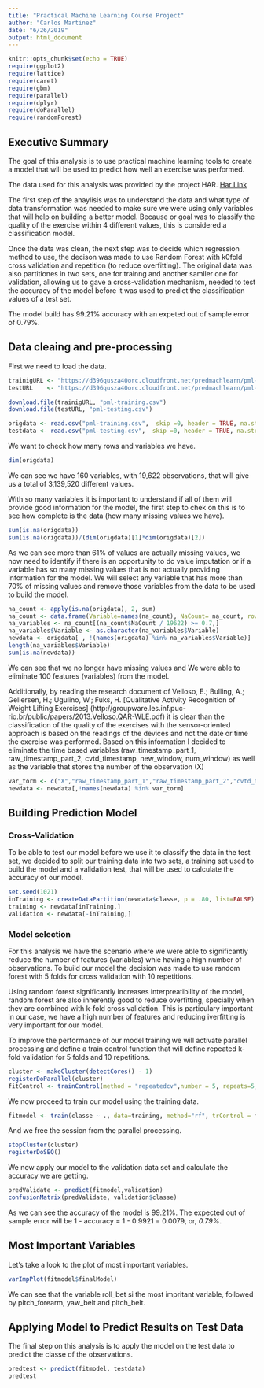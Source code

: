 ```yaml
---
title: "Practical Machine Learning Course Project"
author: "Carlos Martinez"
date: "6/26/2019"
output: html_document
---
```


```r
knitr::opts_chunk$set(echo = TRUE)
require(ggplot2)
require(lattice)
require(caret)
require(gbm)
require(parallel)
require(dplyr)
require(doParallel)
require(randomForest)
```

## Executive Summary

The goal of this analysis is to use practical machine learning tools to create a model that will be used to predict how well an exercise was performed.

The data used for this analysis was provided by the project HAR.
[Har Link](http://web.archive.org/web/20161224072740/http:/groupware.les.inf.puc-rio.br/har)

The first step of the anaylisis was to understand the data and what type of data transformation was needed to make sure we were using only variables that will help on building a better model. Because or goal was to classify the quality of the exercise within 4 different values, this is considered a classification model.

Once the data was clean, the next step was to decide which regression method to use, the decison was made to use Random Forest with k0fold cross validation and repetition (to reduce overfitting). The original data was also partitiones in two sets, one for trainng and another samller one for validation, allowing us to gave a cross-validation mechanism, needed to test the accuracy of the model before it was used to predict the classification values of a test set.

The model build has 99.21% accuracy with an expeted out of sample error of 0.79%.

## Data cleaing and pre-processing

First we need to load the data.

```r
trainigURL <- "https://d396qusza40orc.cloudfront.net/predmachlearn/pml-training.csv"
testURL    <- "https://d396qusza40orc.cloudfront.net/predmachlearn/pml-testing.csv"

download.file(trainigURL, "pml-training.csv")
download.file(testURL, "pml-testing.csv")

origdata <- read.csv("pml-training.csv",  skip =0, header = TRUE, na.strings=c("NA","#DIV/0!"))
testdata <- read.csv("pml-testing.csv",  skip =0, header = TRUE, na.strings=c("NA","#DIV/0!"))
```

We want to check how many rows and variables we have.

```R
dim(origdata)
```

We can see we have 160 variables, with 19,622 observations, that will give us a total of 3,139,520 different values.

With so many variables it is important to understand if all of them will provide good information for the model, the first step to chek on this is to see how complete is the data (how many missing values we have).

```R
sum(is.na(origdata))
sum(is.na(origdata))/(dim(origdata)[1]*dim(origdata)[2])
```

As we can see more than 61% of values are actually missing values, we now need to identify if there is an opportunity to do value imputation or if a variable has so many missing values that is not actually providing information for the model. We will select any variable that has more than 70% of missing values and remove those variables from the data to be used to build the model.

```R
na_count <- apply(is.na(origdata), 2, sum)
na_count <- data.frame(Variable=names(na_count), NaCount= na_count, row.names = NULL)
na_variables <- na_count[(na_count$NaCount / 19622) >= 0.7,]
na_variables$Variable <- as.character(na_variables$Variable)
newdata <- origdata[ , !(names(origdata) %in% na_variables$Variable)]
length(na_variables$Variable)
sum(is.na(newdata))
```

We can see that we no longer have missing values and We were able to eliminate 100 features (variables) from the model. 

Additionally, by reading the research document of Velloso, E.; Bulling, A.; Gellersen, H.; Ugulino, W.; Fuks, H. [Qualitative Activity Recognition of Weight Lifting Exercises] (http://groupware.les.inf.puc-rio.br/public/papers/2013.Velloso.QAR-WLE.pdf) it is clear than the classification of the quality of the exercises with the sensor-oriented approach is based on the readings of the devices and not the date or time the exercise was performed. Based on this information I decided to eliminate the time based variables (raw_timestamp_part_1, raw_timestamp_part_2, cvtd_timestamp, new_window, num_window) as well as the variable that stores the number of the observation (X)

```R
var_torm <- c("X","raw_timestamp_part_1","raw_timestamp_part_2","cvtd_timestamp","new_window","num_window")
newdata <- newdata[,!names(newdata) %in% var_torm]
```

## Building Prediction Model

### Cross-Validation
To be able to test our model before we use it to classify the data in the test set, we decided to split our training data into two sets, a training set used to build the model and a validation test, that will be used to calculate the accuracy of our model.

```R
set.seed(1021) 
inTraining <- createDataPartition(newdata$classe, p = .80, list=FALSE)
training <- newdata[inTraining,]
validation <- newdata[-inTraining,]
```

### Model selection

For this analysis we have the scenario where we were able to significantly reduce the number of features (variables) whie having a high number of observations. To build our model the decision was made to use random forest with 5 folds for cross validation with 10 repetitions.

Using random forest significantly increases interpreatibility of the model, random forest are also inherently good to reduce overfitting, specially when they are combined with k-fold cross validation. This is particulary important in our case, we have a high number of features and reducing iverfitting is very important for our model.

To improve the performance of our model training we will activate parallel processing and define a train control function that will define repeated k-fold validation for 5 folds and 10 repetitions.
```R
cluster <- makeCluster(detectCores() - 1)
registerDoParallel(cluster)
fitControl <- trainControl(method = "repeatedcv",number = 5, repeats=5, allowParallel = TRUE)
```
We now proceed to train our model using the training data.
```R
fitmodel <- train(classe ~ ., data=training, method="rf", trControl = fitControl)
```
And we free the session from the parallel processing.
```R
stopCluster(cluster)
registerDoSEQ()
```
We now apply our model to the validation data set and calculate the accuracy we are getting.
```R
predValidate <- predict(fitmodel,validation)
confusionMatrix(predValidate, validation$classe)
```
As we can see the accuracy of the model is 99.21%. The expected out of sample error will be 1 - accuracy = 1 - 0.9921 = 0.0079, or, *0.79%*.

## Most Important Variables

Let's take a look to the plot of most important variables.

```r
varImpPlot(fitmodel$finalModel)
```

We can see that the variable roll_bet si the most impritant variable, followed by pitch_forearm, yaw_belt and pitch_belt.

## Applying Model to Predict Results on Test Data

The final step on this analysis is to apply the model on the test data to predict the classe of the observations.

```R
predtest <- predict(fitmodel, testdata)
predtest
```


